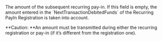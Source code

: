   

  

  
<ParamField body="DebitedFunds" type="object">     
The amount of the subsequent recurring pay-in. If this field is empty, the amount entered in the `NextTransactionDebitedFunds` of the Recurring PayIn Registration is taken into account.  

**Caution: **An amount must be transmitted during either the recurring registration or pay-in (if it’s different from the registration one).   

<Expandable title="properties">  
<Currency12 />  
  
<Amount1 />  
  

</Expandable> 
</ParamField>